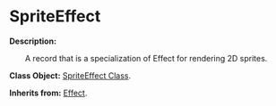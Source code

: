 # SpriteEffect

**Description:**

&emsp;&emsp;A record that is a specialization of Effect for rendering 2D sprites.

**Class Object:** [SpriteEffect Class](/docs/api/Class%20Object/SpriteEffect).

**Inherits from:** [Effect](/docs/api/Class/Effect).